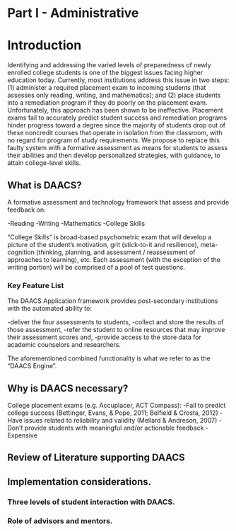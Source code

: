 # Part I - Administrative {-}


# Introduction

Identifying and addressing the varied levels of preparedness of newly enrolled college students is one of the biggest issues facing higher education today. Currently, most institutions address this issue in two steps: (1) administer a required placement exam to incoming students (that assesses only reading, writing, and mathematics); and (2) place students into a remediation program if they do poorly on the placement exam. Unfortunately, this approach has been shown to be ineffective. Placement exams fail to accurately predict student success and remediation programs hinder progress toward a degree since the majority of students drop out of these noncredit courses that operate in isolation from the classroom, with no regard for program of study requirements. We propose to replace this faulty system with a formative assessment as means for students to assess their abilities and then develop personalized strategies, with guidance, to attain college-level skills.

## What is DAACS?

A <span title="“A range of formal and informal assessment procedures… undertaken by teachers in the classroom as an integral part of the normal teaching and learning process in order to modify and enhance learning and understanding.” --Crooks (2001)">formative assessment</span> and technology framework that assess and provide feedback on:

-Reading
-Writing
-Mathematics
-College Skills

“College Skills” is broad-based psychometric exam that will develop a picture of the student’s motivation, grit (stick-to-it and resilience), meta-cognition (thinking, planning, and assessment / reassessment of approaches to learning), etc. Each assessment (with the exception of the writing portion) will be comprised of a pool of test questions.

### Key Feature List

The DAACS Application framework provides post-secondary institutions with the automated ability to:

-deliver the four assessments to students, 
-collect and store the results of those assessment,
-refer the student to online resources that may improve their assessment scores and,
-provide access to the store data for academic counselors and researchers. 

The aforementioned combined functionality is what we refer to as the “DAACS Engine".

## Why is DAACS necessary?

College placement exams (e.g. Accuplacer, ACT Compass):
-Fail to predict college success (Bettinger, Evans, & Pope, 2011; Belfield & Crosta, 2012)
-Have issues related to reliability and validity (Mellard & Andreson, 2007)
-Don’t provide students with meaningful and/or actionable feedback
-Expensive


## Review of Literature supporting DAACS


## Implementation considerations. 
 

### Three levels of student interaction with DAACS.


### Role of advisors and mentors.
